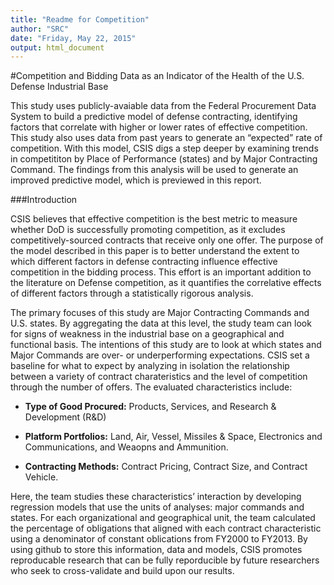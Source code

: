 ```yaml
---
title: "Readme for Competition"
author: "SRC"
date: "Friday, May 22, 2015"
output: html_document
---
```


#Competition and Bidding Data as an Indicator of the Health of the U.S. Defense Industrial Base

This study uses publicly-avaiable data from the Federal Procurement Data System to build a predictive model of defense contracting, identifying factors that correlate with higher or lower rates of effective competition.  This study also uses data from past years to generate an "expected" rate of competition.  With this model, CSIS digs a step deeper by examining trends in competititon by Place of Performance (states) and by Major Contracting Command.  The findings from this analysis will be used to generate an improved predictive model, which is previewed in this report.  

###Introduction

CSIS believes that effective competition is the best metric to measure whether DoD is successfully promoting competition, as it excludes competitively-sourced contracts that receive only one offer.  The purpose of the model described in this paper is to better understand the extent to which different factors in defense contracting influence effective competition in the bidding process.  This effort is an important addition to the literature on Defense competition, as it quantifies the correlative effects of different factors through a statistically rigorous analysis.  

The primary focuses of this study are Major Contracting Commands and U.S. states.  By aggregating the data at this level, the study team can look for signs of weakness in the industrial base on a geographical and functional basis.  The intentions of this study are to look at which states and Major Commands are over- or underperforming expectations.  CSIS set a baseline for what to expect by analyzing in isolation the relationship between a variety of contract charateristics and the level of competition through the number of offers. The evaluated characteristics include: 

- **Type of Good Procured:** Products, Services, and Research & Development (R&D)

- **Platform Portfolios:** Land, Air, Vessel, Missiles & Space, Electronics and Communications, and Weaopns and Ammunition.

- **Contracting Methods:** Contract Pricing, Contract Size, and Contract Vehicle.

Here, the team studies these characteristics' interaction by developing regression models that use the units of analyses: major commands and states.  For each organizational and geographical unit, the team calculated the percentage of obligations that aligned with each contract characteristic using a denominator of constant oblications from FY2000 to FY2013.  By using github to store this information, data and models, CSIS promotes reproducable research that can be fully reporducible by future researchers who seek to cross-validate and build upon our results.




